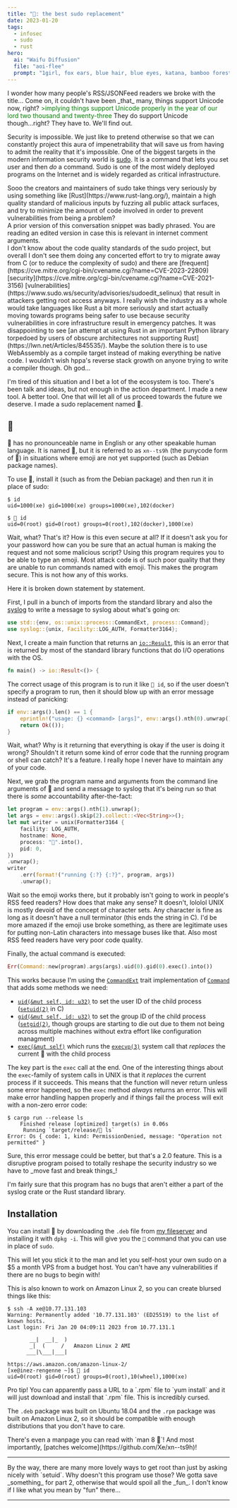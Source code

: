 ```yaml
---
title: "🥺: the best sudo replacement"
date: 2023-01-20
tags:
  - infosec
  - sudo
  - rust
hero:
  ai: "Waifu Diffusion"
  file: "aoi-flee"
  prompt: "1girl, fox ears, blue hair, blue eyes, katana, bamboo forest, kimono, long hair, princess, pokemon, fluffy hair, shouting, coffee, chibi, portrait, dialogue, monado, running, fox tail, blue tail"
---
```


<XeblogConv name="Mara" mood="hmm">
  I wonder how many people's RSS/JSONFeed readers we broke with the title...
</XeblogConv>
<XeblogConv name="Aoi" mood="cheer">
  Come on, it couldn't have been _that_ many, things support Unicode now, right?
</XeblogConv>
<XeblogConv name="Numa" mood="delet">
  <span style="color:green">
    &gt;implying things support Unicode properly in the year of our lord two
    thousand and twenty-three
  </span>
</XeblogConv>
<XeblogConv name="Aoi" mood="facepalm">
  They do support Unicode though...right? They have to.
</XeblogConv>
<XeblogConv name="Cadey" mood="coffee">
  We'll find out.
</XeblogConv>

Security is impossible. We just like to pretend otherwise so that we can
constantly project this aura of impenetrability that will save us from having to
admit the reality that it's impossible. One of the biggest targets in the modern
information security world is [sudo](https://www.sudo.ws/). It is a command that
lets you *s*et *u*ser and then _do_ a command. Sudo is one of the most widely
deployed programs on the Internet and is widely regarded as critical
infrastructure.

<XeblogConv name="Aoi" mood="grin">
  Sooo the creators and maintainers of sudo take things very seriously by using
  something like [Rust](https://www.rust-lang.org/), maintain a high quality
  standard of malicious inputs by fuzzing all public attack surfaces, and try to
  minimize the amount of code involved in order to prevent vulnerabilities from
  being a problem?
</XeblogConv>

<div class="p-4 bg-bg-3 text-fg-3">
  A prior version of this conversation snippet was badly phrased. You are
  reading an edited version in case this is relevant in internet comment
  arguments.
</div>

<XeblogConv name="Cadey" mood="coffee">
  I don't know about the code quality standards of the sudo project, but overall
  I don't see them doing any concerted effort to try to migrate away from C (or
  to reduce the complexity of sudo) and there are
  [frequent](https://cve.mitre.org/cgi-bin/cvename.cgi?name=CVE-2023-22809)
  [security](https://cve.mitre.org/cgi-bin/cvename.cgi?name=CVE-2021-3156)
  [vulnerabilities](https://www.sudo.ws/security/advisories/sudoedit_selinux)
  that result in attackers getting root access anyways. I really wish the
  industry as a whole would take languages like Rust a bit more seriously and
  start actually moving towards programs being safer to use because security
  vulnerabilities in core infrastructure result in emergency patches. It was
  disappointing to see [an attempt at using Rust in an important Python library
  torpedoed by users of obscure architectures not supporting
  Rust](https://lwn.net/Articles/845535/). Maybe the solution there is to use
  WebAssembly as a compile target instead of making everything be native code. I
  wouldn't wish hppa's reverse stack growth on anyone trying to write a compiler
  though.
</XeblogConv>
<XeblogConv name="Aoi" mood="sus">
  Oh god...
</XeblogConv>

I'm tired of this situation and I bet a lot of the ecosystem is too. There's
been talk and ideas, but not enough in the action department. I made a new tool.
A better tool. One that will let all of us proceed towards the future we
deserve. I made a sudo replacement named 🥺.

## <span class="text-3xl">🥺</span>

🥺 has no pronounceable name in English or any other speakable human language.
It is named 🥺, but it is referred to as `xn--ts9h` (the punycode form of 🥺) in
situations where emoji are not yet supported (such as Debian package names).

To use 🥺, install it (such as from the Debian package) and then run it in place
of sudo:

```
$ id
uid=1000(xe) gid=1000(xe) groups=1000(xe),102(docker)

$ 🥺 id
uid=0(root) gid=0(root) groups=0(root),102(docker),1000(xe)
```

<XeblogConv name="Mara" mood="hmm">
  Wait, what? That's it? How is this even secure at all? If it doesn't ask you
  for your password how can you be sure that an actual human is making the
  request and not some malicious script?
</XeblogConv>
<XeblogConv name="Numa" mood="delet">
  Using this program requires you to be able to type an emoji. Most attack code
  is of such poor quality that they are unable to run commands named with emoji.
  This makes the program secure.
</XeblogConv>
<XeblogConv name="Aoi" mood="coffee">
  This is not how any of this works.
</XeblogConv>

Here it is broken down statement by statement.

First, I pull in a bunch of imports from the standard library and also the
[syslog](https://docs.rs/syslog/latest/syslog/) to write a message to syslog
about what's going on:

```rust
use std::{env, os::unix::process::CommandExt, process::Command};
use syslog::{unix, Facility::LOG_AUTH, Formatter3164};
```

Next, I create a main function that returns an
[`io::Result`](https://doc.rust-lang.org/std/io/type.Result.html), this is an
error that is returned by most of the standard library functions that do I/O
operations with the OS.

```rust
fn main() -> io::Result<()> {
```

The correct usage of this program is to run it like `🥺 id`, so if the user
doesn't specify a program to run, then it should blow up with an error message
instead of panicking:

```rust
if env::args().len() == 1 {
    eprintln!("usage: {} <command> [args]", env::args().nth(0).unwrap());
    return Ok(());
}
```

<XeblogConv name="Aoi" mood="wut">
  Wait, what? Why is it returning that everything is okay if the user is doing
  it wrong? Shouldn't it return some kind of error code that the running program
  or shell can catch?
</XeblogConv>
<XeblogConv name="Numa" mood="delet">
  It's a feature.
</XeblogConv>
<XeblogConv name="Aoi" mood="coffee">
  I really hope I never have to maintain any of your code.
</XeblogConv>

Next, we grab the program name and arguments from the command line arguments of
🥺 and send a message to syslog that it's being run so that there is _some_
accountability after-the-fact:

```rust
let program = env::args().nth(1).unwrap();
let args = env::args().skip(2).collect::<Vec<String>>();
let mut writer = unix(Formatter3164 {
    facility: LOG_AUTH,
    hostname: None,
    process: "🥺".into(),
    pid: 0,
})
.unwrap();
writer
    .err(format!("running {:?} {:?}", program, args))
    .unwrap();
```

<XeblogConv name="Aoi" mood="wut">
  Wait so the emoji works there, but it probably isn't going to work in people's
  RSS feed readers? How does that make any sense?
</XeblogConv>
<XeblogConv name="Numa" mood="delet">
  It doesn't, lololol
</XeblogConv>
<XeblogConv name="Cadey" mood="coffee">
  UNIX is mostly devoid of the concept of character sets. Any character is fine
  as long as it doesn't have a null terminator (this ends the string in C). I'd
  be more amazed if the emoji use broke something, as there are legitimate uses
  for putting non-Latin characters into message buses like that. Also most RSS
  feed readers have very poor code quality.
</XeblogConv>

Finally, the actual command is executed:

```rust
Err(Command::new(program).args(args).uid(0).gid(0).exec().into())
```

This works because I'm using the
[`CommandExt`](https://doc.rust-lang.org/std/os/unix/process/trait.CommandExt.html)
trait implementation of
[`Command`](https://doc.rust-lang.org/std/process/struct.Command.html) that adds
some methods we need:

- [`uid(&mut self, id:
u32)`](https://doc.rust-lang.org/std/process/struct.Command.html#method.uid)
  to set the user ID of the child process
  ([`setuid(2)`](https://man7.org/linux/man-pages/man2/setuid.2.html) in C)
- [`gid(&mut self, id:
u32)`](https://doc.rust-lang.org/std/process/struct.Command.html#method.gid)
  to set the group ID of the child process
  ([`setgid(2)`](https://man7.org/linux/man-pages/man2/setgid.2.html), though
  groups are starting to die out due to them not being across multiple machines
  without extra effort like configuration managment)
- [`exec(&mut
self)`](https://doc.rust-lang.org/std/os/unix/process/trait.CommandExt.html#tymethod.exec)
  which runs the
  [`execvp(3)`](https://man7.org/linux/man-pages/man3/exec.3.html) system call
  that _replaces_ the current 🥺 with the child process

The key part is the `exec` call at the end. One of the interesting things about
the `exec`-family of system calls in UNIX is that it _replaces_ the current
process if it succeeds. This means that the function will never return unless
some error happened, so the `exec` method _always_ returns an error. This will
make error handling happen properly and if things fail the process will exit
with a non-zero error code:

```
$ cargo run --release ls
    Finished release [optimized] target(s) in 0.06s
     Running `target/release/🥺 ls`
Error: Os { code: 1, kind: PermissionDenied, message: "Operation not permitted" }
```

<XeblogConv name="Numa" mood="delet">
  Sure, this error message could be better, but that's a 2.0 feature. This is a
  disruptive program poised to totally reshape the security industry so we have
  to _move fast and break things_!
</XeblogConv>

I'm fairly sure that this program has no bugs that aren't either a part of the
syslog crate or the Rust standard library.

## Installation

You can install 🥺 by downloading the `.deb` file from [my
fileserver](https://pneuma.shark-harmonic.ts.net/.within/xn--ts9h/) and
installing it with `dpkg -i`. This will give you the `🥺` command that you can
use in place of `sudo`.

<XeblogConv standalone name="Numa" mood="delet">
  This will let you stick it to the man and let you self-host your own sudo on a
  $5 a month VPS from a budget host. You can't have any vulnerabilities if there
  are no bugs to begin with!
</XeblogConv>

<XeblogSticker name="Aoi" mood="facepalm"></XeblogSticker>

This is also known to work on Amazon Linux 2, so you can create blursed things
like this:

```
$ ssh -A xe@10.77.131.103
Warning: Permanently added '10.77.131.103' (ED25519) to the list of known hosts.
Last login: Fri Jan 20 04:09:11 2023 from 10.77.131.1

       __|  __|_  )
       _|  (     /   Amazon Linux 2 AMI
      ___|\___|___|

https://aws.amazon.com/amazon-linux-2/
[xe@inez-rengenne ~]$ 🥺 id
uid=0(root) gid=0(root) groups=0(root),10(wheel),1000(xe)
```

<XeblogConv standalone name="Mara" mood="hacker">
  Pro tip! You can apparently pass a URL to a `.rpm` file to `yum install` and
  it will just download and install that `.rpm` file. This is incredibly cursed.
</XeblogConv>

The `.deb` package was built on Ubuntu 18.04 and the `.rpm` package was built on
Amazon Linux 2, so it should be compatible with enough distributions that you
don't have to care.

<XeblogConv name="Mara" mood="hacker">
  There's even a manpage you can read with `man 8 🥺`!
</XeblogConv>
<XeblogConv name="Numa" mood="delet">
  And most importantly, [patches welcome](https://github.com/Xe/xn--ts9h)!
</XeblogConv>

---

<XeblogConv name="Numa" mood="delet">
  By the way, there are many more lovely ways to get root than just by asking
  nicely with `setuid`. Why doesn't this program use those?
</XeblogConv>
<XeblogConv name="Cadey" mood="coffee">
  We gotta save _something_ for part 2, otherwise that would spoil all the
  _fun_.
</XeblogConv>
<XeblogConv name="Aoi" mood="sus">
  I don't know if I like what you mean by "fun" there...
</XeblogConv>

---

<XeblogSticker name="Aoi" mood="yawn"></XeblogSticker>
